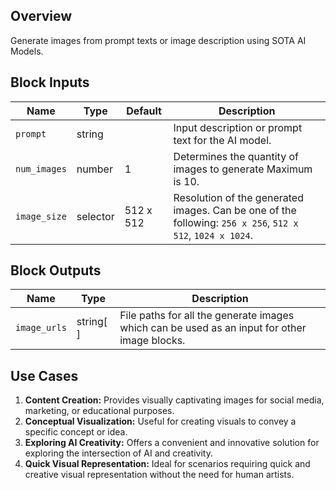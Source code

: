## Overview

Generate images from prompt texts or image description using SOTA AI Models.

## Block Inputs

| Name         | Type     | Default   | Description                                                                                               |
| ------------ | -------- | --------- | --------------------------------------------------------------------------------------------------------- |
| `prompt`     | string   |           | Input description or prompt text for the AI model.                                                        |
| `num_images` | number   | 1         | Determines the quantity of images to generate Maximum is 10.                                              |
| `image_size` | selector | 512 x 512 | Resolution of the generated images. Can be one of the following: `256 x 256`, `512 x 512`, `1024 x 1024`. |

## Block Outputs

| Name         | Type      | Description                                                                                  |
| ------------ | --------- | -------------------------------------------------------------------------------------------- |
| `image_urls` | string[ ] | File paths for all the generate images which can be used as an input for other image blocks. |

## Use Cases

1. **Content Creation:** Provides visually captivating images for social media, marketing, or educational purposes.
2. **Conceptual Visualization:** Useful for creating visuals to convey a specific concept or idea.
3. **Exploring AI Creativity:** Offers a convenient and innovative solution for exploring the intersection of AI and creativity.
4. **Quick Visual Representation:** Ideal for scenarios requiring quick and creative visual representation without the need for human artists.
